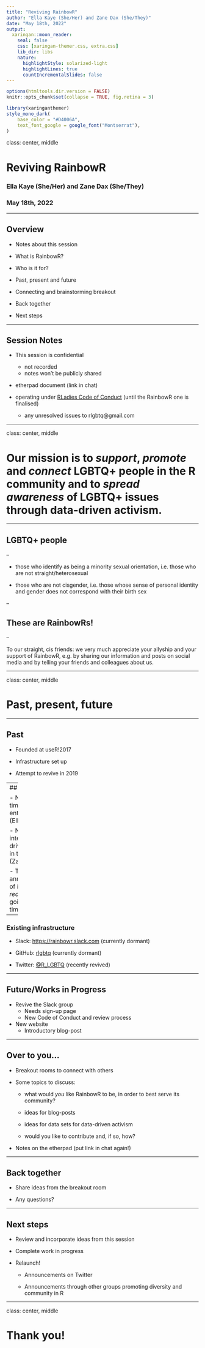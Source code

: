 ```yaml
---
title: "Reviving RainbowR"
author: "Ella Kaye (She/Her) and Zane Dax (She/They)"
date: "May 18th, 2022"
output:
  xaringan::moon_reader:
    seal: false
    css: [xaringan-themer.css, extra.css]
    lib_dir: libs
    nature:
      highlightStyle: solarized-light
      highlightLines: true
      countIncrementalSlides: false
---
```


```r
options(htmltools.dir.version = FALSE)
knitr::opts_chunk$set(collapse = TRUE, fig.retina = 3)
```

```r
library(xaringanthemer)
style_mono_dark(
    base_color = "#D4006A",
    text_font_google = google_font("Montserrat"),
)
```

class: center, middle

# Reviving RainbowR

### Ella Kaye (She/Her) and Zane Dax (She/They)

### May 18th, 2022

---

## Overview

-   Notes about this session

-   What is RainbowR?

-   Who is it for?

-   Past, present and future

-   Connecting and brainstorming breakout

-   Back together

-   Next steps

---

## Session Notes

-   This session is confidential
    -   not recorded
    -   notes won't be publicly shared
    
-   etherpad document (link in chat)

-   operating under [RLadies Code of Conduct](https://rladies.org/code-of-conduct/) (until the RainbowR one is finalised)
    -   any unresolved issues to rlgbtq@gmail.com

---

class: center, middle

# Our mission is to *support*, *promote* and *connect* LGBTQ+ people in the R community and to *spread awareness* of LGBTQ+ issues through data-driven activism.

---

## LGBTQ+ people

--

-   those who identify as being a minority sexual orientation, i.e. those who are not straight/heterosexual

-   those who are not cisgender, i.e. those whose sense of personal identity and gender does not correspond with their birth sex

--

## These are RainbowRs!

--

To our straight, cis friends: we very much appreciate your allyship and your support of RainbowR, e.g. by sharing our information and posts on social media and by telling your friends and colleagues about us.

---

class: center, middle

# Past, present, future

---

## Past

-   Founded at useR!2017

-   Infrastructure set up

-   Attempt to revive in 2019


---
## Present

- New-found time and enthusiasm (Ella)! 

- New-found interest and driving-force in the group (Zane)!

- This is an announcement of intent to *really* get it going this time!

--

### Existing infrastructure

-   Slack: [https://rainbowr.slack.com](https://rainbowr.slack.com) (currently dormant)

-   GitHub: [rlgbtq](https://github.com/rlgbtq) (currently dormant)

-   Twitter: [@R_LGBTQ](https://twitter.com/R_LGBTQ) (recently revived)

---

## Future/Works in Progress

-   Revive the Slack group 
    -   Needs sign-up page
    -   New Code of Conduct and review process
    
-   New website
    - Introductory blog-post
    
---

## Over to you...

- Breakout rooms to connect with others

- Some topics to discuss:

  - what would *you* like RainbowR to be, in order to best serve its community?
  
  - ideas for blog-posts
  
  - ideas for data sets for data-driven activism
  
  - would you like to contribute and, if so, how?
  
- Notes on the etherpad (put link in chat again!)

---

## Back together

- Share ideas from the breakout room

- Any questions?

---

## Next steps

- Review and incorporate ideas from this session

- Complete work in progress

- Relaunch!

  - Announcements on Twitter
  
  - Announcements through other groups promoting diversity and community in R

---

class: center, middle

# Thank you!







